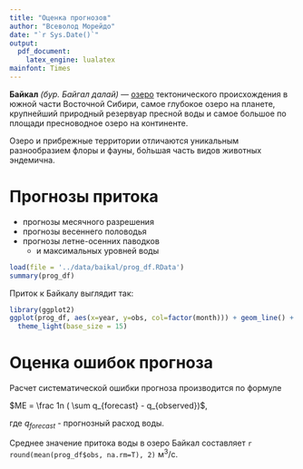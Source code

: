 ```yaml
---
title: "Оценка прогнозов"
author: "Всеволод Морейдо"
date: "`r Sys.Date()`"
output:
  pdf_document:
    latex_engine: lualatex
mainfont: Times
---
```


**Байкал** _(бур. Байгал далай)_ — [озеро](https://ru.wikipedia.org/wiki/%D0%91%D0%B0%D0%B9%D0%BA%D0%B0%D0%BB) тектонического происхождения в южной части Восточной Сибири, самое глубокое озеро на планете, крупнейший природный резервуар пресной воды и самое большое по площади пресноводное озеро на континенте.

Озеро и прибрежные территории отличаются уникальным разнообразием флоры и фауны, бо́льшая часть видов животных эндемична.

# Прогнозы притока

* прогнозы месячного разрешения
* прогнозы весеннего половодья
* прогнозы летне-осенних паводков
  + и максимальных уровней воды
  
```r
load(file = '../data/baikal/prog_df.RData')
summary(prog_df)
```

Приток к Байкалу выглядит так:

```r
library(ggplot2)
ggplot(prog_df, aes(x=year, y=obs, col=factor(month))) + geom_line() + geom_point() + facet_wrap(month~., scales = 'free_y') + 
  theme_light(base_size = 15)
```

# Оценка ошибок прогноза

Расчет систематической ошибки прогноза производится по формуле

$ME = \frac 1n ( \sum q_{forecast} - q_{observed})$, 

где $q_{forecast}$ - прогнозный расход воды.

Среднее значение притока воды в озеро Байкал составляет `r round(mean(prog_df$obs, na.rm=T), 2)` м^3^/c.